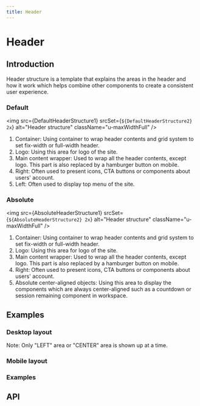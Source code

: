 ```yaml
---
title: Header
---
```





# Header

## Introduction

Header structure is a template that explains the areas in the header and how it work which helps combine other components to create a consistent user experience.

### Default

<img
  src={DefaultHeaderStructure1}
  srcSet={`${DefaultHeaderStructure2} 2x`}
  alt="Header structure"
  className="u-maxWidthFull"
/>
<ol className="u-textGray u-marginTopTiny">
  <li>
    Container: Using container to wrap header contents and grid system to set
    fix-width or full-width header.
  </li>
  <li>Logo: Using this area for logo of the site.</li>
  <li>
    Main content wrapper: Used to wrap all the header contents, except logo.
    This part is also replaced by a hamburger button on mobile.
  </li>
  <li>
    Right: Often used to present icons, CTA buttons or components about users'
    account.
  </li>
  <li>Left: Often used to display top menu of the site.</li>
</ol>

### Absolute

<img
  src={AbsoluteHeaderStructure1}
  srcSet={`${AbsoluteHeaderStructure2} 2x`}
  alt="Header structure"
  className="u-maxWidthFull"
/>
<ol className="u-textGray u-marginTopTiny">
  <li>
    Container: Using container to wrap header contents and grid system to set
    fix-width or full-width header.
  </li>
  <li>Logo: Using this area for logo of the site.</li>
  <li>
    Main content wrapper: Used to wrap all the header contents, except logo.
    This part is also replaced by a hamburger button on mobile.
  </li>
  <li>
    Right: Often used to present icons, CTA buttons or components about users'
    account.
  </li>
  <li>
    Absolute center-aligned objects: Using this area to display the components
    which are always center-aligned such as a countdown or session remaining
    component in workspace.
  </li>
</ol>

## Examples

### Desktop layout

Note: Only "LEFT" area or "CENTER" area is shown up at a time.

<CodeView transparentBackground codeText={desktopHeader} />

### Mobile layout

<CodeView transparentBackground codeText={mobileHeader} />

### Examples

<CodeView transparentBackground codeText={loginHeader} />

## API

<ComponentApi name="Header" importName="Header" />
<ComponentApi name="HeaderHeaderContext" displayName="HeaderMobile.HeaderContext" importName="HeaderMobile" />
<ComponentApi name="HeaderMobile" displayName="HeaderMobile" importName="HeaderMobile" />
